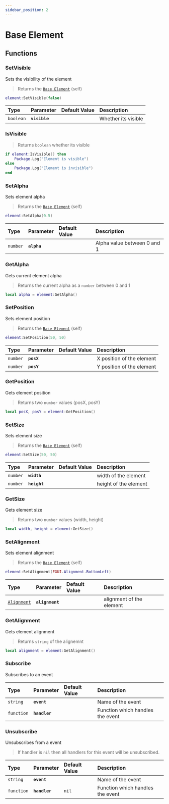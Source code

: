 ```yaml
---
sidebar_position: 2
---
```


# Base Element

## Functions


<BaseElementFunctions />

### SetVisible

Sets the visibility of the element

> Returns the [`Base Element`](base-element) (self)

```lua
element:SetVisible(false)
```

| Type | Parameter | Default Value | Description |
| :--- | :--- | :--- | :--- |
| `boolean` | **`visible`** |  | Whether its visible |

### IsVisible

> Returns `boolean` whether its visible

```lua
if element:IsVisible() then
    Package.Log("Element is visible")
else
    Package.Log("Element is invisible")
end
```

### SetAlpha

Sets element alpha

> Returns the [`Base Element`](base-element) (self)

```lua
element:SetAlpha(0.5)
```

| Type | Parameter | Default Value | Description |
| :--- | :--- | :--- | :--- |
| `number` | **`alpha`** |  | Alpha value between 0 and 1 |

### GetAlpha

Gets current element alpha

> Returns the current alpha as a `number` between 0 and 1

```lua
local alpha = element:GetAlpha()
```

### SetPosition

Sets element position

> Returns the [`Base Element`](base-element) (self)

```lua
element:SetPosition(50, 50)
```

| Type | Parameter | Default Value | Description |
| :--- | :--- | :--- | :--- |
| `number` | **`posX`** |  | X position of the element |
| `number` | **`posY`** |  | Y position of the element |

### GetPosition

Gets element position

> Returns two `number` values (posX, posY)

```lua
local posX, posY = element:GetPosition()
```

### SetSize

Sets element size

> Returns the [`Base Element`](base-element) (self)

```lua
element:SetSize(50, 50)
```

| Type | Parameter | Default Value | Description |
| :--- | :--- | :--- | :--- |
| `number` | **`width`** |  | width of the element|
| `number` | **`height`** |  | height of the element |

### GetSize

Gets element size

> Returns two `number` values (width, height)

```lua
local width, height = element:GetSize()
```

### SetAlignment

Sets element alignment

> Returns the [`Base Element`](base-element) (self)

```lua
element:SetAlignment(EGUI.Alignment.BottomLeft)
```

| Type | Parameter | Default Value | Description |
| :--- | :--- | :--- | :--- |
| [`Alignment`](../enums#alignment) | **`alignment`** |  | alignment of the element |

### GetAlignment

Gets element alignment

> Returns `string` of the alignemnt

```lua
local alignment = element:GetAlignment()
```

### Subscribe

Subscribes to an event

| Type | Parameter | Default Value | Description |
| :--- | :--- | :--- | :--- |
| `string` | **`event`** |  | Name of the event |
| `function` | **`handler`** |  | Function which handles the event |

### Unsubscribe

Unsubscribes from a event

> If handler is `nil` then all handlers for this event will be unsubscribed.

| Type | Parameter | Default Value | Description |
| :--- | :--- | :--- | :--- |
| `string` | **`event`** |  | Name of the event |
| `function` | **`handler`** | `nil` | Function which handles the event |
